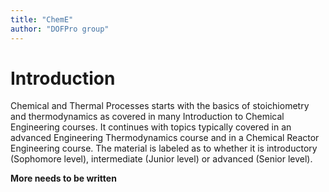 ```yaml
---
title: "ChemE"
author: "DOFPro group"
---
```


# Introduction

Chemical and Thermal Processes starts with the basics of stoichiometry and thermodynamics as covered in many Introduction to Chemical Engineering courses. It continues with topics typically covered in an advanced Engineering Thermodynamics course and in a Chemical Reactor Engineering course. The material is labeled as to whether it is introductory (Sophomore level), intermediate (Junior level) or advanced (Senior level).

**More needs to be written**
